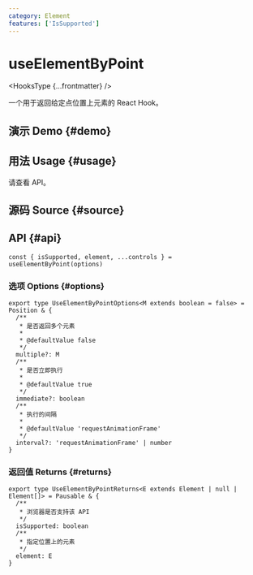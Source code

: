 ```yaml
---
category: Element
features: ['IsSupported']
---
```


# useElementByPoint


<HooksType {...frontmatter} />

一个用于返回给定点位置上元素的 React Hook。

## 演示 Demo \{#demo}


<App />

## 用法 Usage \{#usage}

请查看 API。

## 源码 Source \{#source}


<Source />

## API \{#api}

```tsx
const { isSupported, element, ...controls } = useElementByPoint(options)
```

### 选项 Options \{#options}

```tsx
export type UseElementByPointOptions<M extends boolean = false> = Position & {
  /**
   * 是否返回多个元素
   *
   * @defaultValue false
   */
  multiple?: M
  /**
   * 是否立即执行
   *
   * @defaultValue true
   */
  immediate?: boolean
  /**
   * 执行的间隔
   *
   * @defaultValue 'requestAnimationFrame'
   */
  interval?: 'requestAnimationFrame' | number
}
```

### 返回值 Returns \{#returns}


<Tip type="pausable" />

```tsx
export type UseElementByPointReturns<E extends Element | null | Element[]> = Pausable & {
  /**
   * 浏览器是否支持该 API
   */
  isSupported: boolean
  /**
   * 指定位置上的元素
   */
  element: E
}
```
